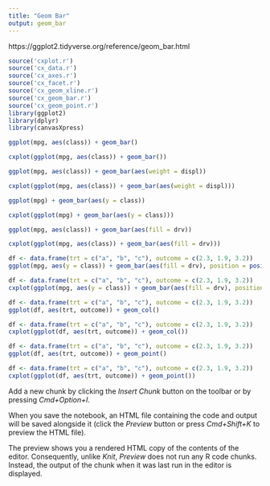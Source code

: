 ```yaml
---
title: "Geom Bar"
output: geom_bar
---
```

 https://ggplot2.tidyverse.org/reference/geom_bar.html

```r
source('cxplot.r')
source('cx_data.r')
source('cx_axes.r')
source('cx_facet.r')
source('cx_geom_xline.r')
source('cx_geom_bar.r')
source('cx_geom_point.r')
library(ggplot2)
library(dplyr)
library(canvasXpress)
``` 

```r
ggplot(mpg, aes(class)) + geom_bar()
```

```r
cxplot(ggplot(mpg, aes(class)) + geom_bar())
```

```r
ggplot(mpg, aes(class)) + geom_bar(aes(weight = displ))
```

```r
cxplot(ggplot(mpg, aes(class)) + geom_bar(aes(weight = displ)))
```

```r
ggplot(mpg) + geom_bar(aes(y = class))
```

```r
cxplot(ggplot(mpg) + geom_bar(aes(y = class)))
```
 
```r
ggplot(mpg, aes(class)) + geom_bar(aes(fill = drv))
```

```r
cxplot(ggplot(mpg, aes(class)) + geom_bar(aes(fill = drv)))
```

```r
df <- data.frame(trt = c("a", "b", "c"), outcome = c(2.3, 1.9, 3.2))
ggplot(mpg, aes(y = class)) + geom_bar(aes(fill = drv), position = position_stack(reverse = TRUE)) + theme(legend.position = "top")
```

```r
df <- data.frame(trt = c("a", "b", "c"), outcome = c(2.3, 1.9, 3.2))
cxplot(ggplot(mpg, aes(y = class)) + geom_bar(aes(fill = drv), position = position_stack(reverse = TRUE)) + theme(legend.position = "top"))
```
 
```r
df <- data.frame(trt = c("a", "b", "c"), outcome = c(2.3, 1.9, 3.2))
ggplot(df, aes(trt, outcome)) + geom_col()
```

```r
df <- data.frame(trt = c("a", "b", "c"), outcome = c(2.3, 1.9, 3.2))
cxplot(ggplot(df, aes(trt, outcome)) + geom_col())
```
   
```r
df <- data.frame(trt = c("a", "b", "c"), outcome = c(2.3, 1.9, 3.2))
ggplot(df, aes(trt, outcome)) + geom_point()
```

```r
df <- data.frame(trt = c("a", "b", "c"), outcome = c(2.3, 1.9, 3.2))
cxplot(ggplot(df, aes(trt, outcome)) + geom_point())
```


Add a new chunk by clicking the *Insert Chunk* button on the toolbar or by pressing *Cmd+Option+I*.

When you save the notebook, an HTML file containing the code and output will be saved alongside it (click the *Preview* button or press *Cmd+Shift+K* to preview the HTML file). 

The preview shows you a rendered HTML copy of the contents of the editor. Consequently, unlike *Knit*, *Preview* does not run any R code chunks. Instead, the output of the chunk when it was last run in the editor is displayed.

